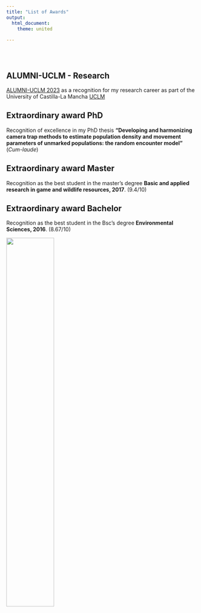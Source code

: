 ```yaml
---
title: "List of Awards"
output: 
  html_document:
    theme: united
  
---
```


</style>

<div class="row" style="padding-top: 30px;">
<div class="col-sm-6">
## ALUMNI-UCLM - Research
[ALUMNI-UCLM 2023](https://fundaciongeneraluclm.es/tag/premios-alumni/) as a recognition for my research career as part of the University of Castilla-La Mancha [UCLM](https://www.uclm.es/)

## Extraordinary award PhD
Recognition of excellence in my PhD thesis **"Developing and harmonizing camera trap methods to estimate population density and movement parameters of unmarked populations: the random encounter model"** (*Cum-laude*)

## Extraordinary award Master
Recognition as the best student in the master's degree **Basic and applied research in game and wildlife resources, 2017**. (9.4/10)

## Extraordinary award Bachelor
Recognition as the best student in the Bsc's degree **Environmental Sciences, 2016**. (8.67/10)

</div>
<div class="col-sm-6">
![](images/Premios.jpg){width=50%}


</div>
